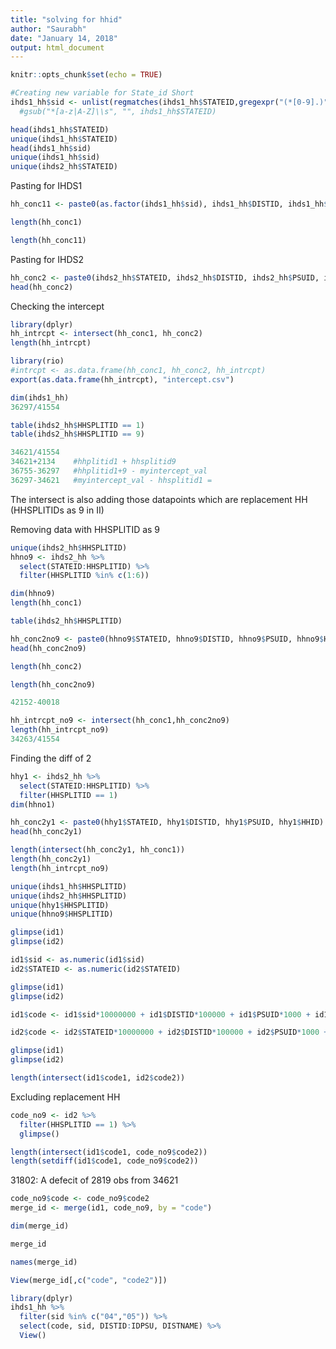 ```yaml
---
title: "solving for hhid"
author: "Saurabh"
date: "January 14, 2018"
output: html_document
---
```


```r
knitr::opts_chunk$set(echo = TRUE)
```

```r
#Creating new variable for State_id Short
ihds1_hh$sid <- unlist(regmatches(ihds1_hh$STATEID,gregexpr("(*[0-9].)", ihds1_hh$STATEID)))
  #gsub("*[a-z|A-Z]\\s", "", ihds1_hh$STATEID)

head(ihds1_hh$STATEID)
unique(ihds1_hh$STATEID)
head(ihds1_hh$sid)
unique(ihds1_hh$sid)
unique(ihds2_hh$STATEID)
```

Pasting for IHDS1
```r
hh_conc11 <- paste0(as.factor(ihds1_hh$sid), ihds1_hh$DISTID, ihds1_hh$PSUID, ihds1_hh$HHID, ihds1_hh$HHSPLITID)

length(hh_conc1)

length(hh_conc11)
```


Pasting for IHDS2
```r
hh_conc2 <- paste0(ihds2_hh$STATEID, ihds2_hh$DISTID, ihds2_hh$PSUID, ihds2_hh$HHID)
head(hh_conc2)
```

Checking the intercept
```r
library(dplyr)
hh_intrcpt <- intersect(hh_conc1, hh_conc2)
length(hh_intrcpt)
```


```r
library(rio)
#intrcpt <- as.data.frame(hh_conc1, hh_conc2, hh_intrcpt)
export(as.data.frame(hh_intrcpt), "intercept.csv")
```


```r
dim(ihds1_hh)
36297/41554
```

```r
table(ihds2_hh$HHSPLITID == 1)
table(ihds2_hh$HHSPLITID == 9)

34621/41554
34621+2134    #hhplitid1 + hhsplitid9
36755-36297   #hhplitid1+9 - myintercept_val
36297-34621   #myintercept_val - hhsplitid1 = 
```
The intersect is also adding those datapoints which are replacement HH (HHSPLITIDs as 9 in II)

Removing data with HHSPLITID as 9
```r
unique(ihds2_hh$HHSPLITID)
hhno9 <- ihds2_hh %>%
  select(STATEID:HHSPLITID) %>%
  filter(HHSPLITID %in% c(1:6))

dim(hhno9)
length(hh_conc1)
```


```r
table(ihds2_hh$HHSPLITID)
```

```r
hh_conc2no9 <- paste0(hhno9$STATEID, hhno9$DISTID, hhno9$PSUID, hhno9$HHID)
head(hh_conc2no9)
```

```r
length(hh_conc2)

length(hh_conc2no9)

42152-40018
```

```r
hh_intrcpt_no9 <- intersect(hh_conc1,hh_conc2no9)
length(hh_intrcpt_no9)
34263/41554
```

Finding the diff of 2
```r
hhy1 <- ihds2_hh %>%
  select(STATEID:HHSPLITID) %>%
  filter(HHSPLITID == 1)
dim(hhno1)
```

```r
hh_conc2y1 <- paste0(hhy1$STATEID, hhy1$DISTID, hhy1$PSUID, hhy1$HHID)
head(hh_conc2y1)
```

```r
length(intersect(hh_conc2y1, hh_conc1))
length(hh_conc2y1)
length(hh_intrcpt_no9)
```

```r
unique(ihds1_hh$HHSPLITID)
unique(ihds2_hh$HHSPLITID)
unique(hhy1$HHSPLITID)
unique(hhno9$HHSPLITID)
```

```r
glimpse(id1)
glimpse(id2)
```

```r
id1$sid <- as.numeric(id1$sid)
id2$STATEID <- as.numeric(id2$STATEID)

glimpse(id1)
glimpse(id2)
```

```r
id1$code <- id1$sid*10000000 + id1$DISTID*100000 + id1$PSUID*1000 + id1$HHID*10 + id1$HHSPLITID

id2$code <- id2$STATEID*10000000 + id2$DISTID*100000 + id2$PSUID*1000 + id2$HHID

glimpse(id1)
glimpse(id2)

```

```r
length(intersect(id1$code1, id2$code2))
```

Excluding replacement HH
```r
code_no9 <- id2 %>%
  filter(HHSPLITID == 1) %>%
  glimpse()
```

```r
length(intersect(id1$code1, code_no9$code2))
length(setdiff(id1$code1, code_no9$code2))
```
31802: A defecit of 2819 obs from 34621

```r
code_no9$code <- code_no9$code2
merge_id <- merge(id1, code_no9, by = "code")

dim(merge_id)
```

```r
merge_id

```

```r
names(merge_id)
```

```r
View(merge_id[,c("code", "code2")])
```

```r
library(dplyr)
ihds1_hh %>%
  filter(sid %in% c("04","05")) %>%
  select(code, sid, DISTID:IDPSU, DISTNAME) %>%
  View()
```

```r

```

